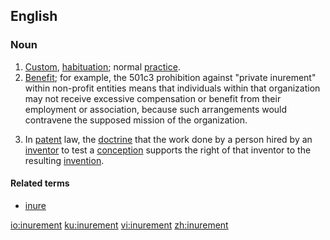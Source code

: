 ==English==

===Noun===
{{en-noun}}

# [[custom|Custom]], [[habituation]]; normal [[practice]].
# [[benefit|Benefit]]; for example, the 501c3 prohibition against "private inurement" within non-profit entities means that individuals within that organization may not receive excessive compensation or benefit from their employment or association, because such arrangements would contravene the supposed mission of the organization.
# {{context|legal|lang=en}} In [[patent]] law, the [[doctrine]] that the work done by a person hired by an [[inventor]] to test a [[conception]] supports the right of that inventor to the resulting [[invention]].

====Related terms====
*[[inure]]

[[io:inurement]]
[[ku:inurement]]
[[vi:inurement]]
[[zh:inurement]]